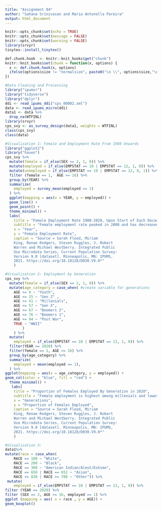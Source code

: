 ```yaml
---
title: "Assignment 04"
author: "Sahana Srinivasan and Maria Antonella Pareira" 
output: html_document
---
```


```r
knitr::opts_chunk$set(echo = TRUE)
knitr::opts_chunk$set(message = FALSE)
knitr::opts_chunk$set(warning = FALSE)
library(srvyr)
tinytex::install_tinytex()
```

```r
def.chunk.hook  <- knitr::knit_hooks$get("chunk")
knitr::knit_hooks$set(chunk = function(x, options) {
  x <- def.chunk.hook(x, options)
  ifelse(options$size != "normalsize", paste0("\n \\", options$size,"\n\n", x, "\n\n \\normalsize"), x)
})
```

```r
#Data Cleaning and Processing
library("ipumsr")
library("tidyverse")
library("dplyr")
ddi <- read_ipums_ddi("cps_00002.xml")
data <- read_ipums_micro(ddi)
data1 <- data %>% 
  drop_na(WTFINL)
library(srvyr)
cps_svy <- as_survey_design(data1, weights = WTFINL)
class(cps_svy)
class(data)

#Visualization 1: Female and Employment Rate From 1980 Onwards
library("ggplot2")
library("haven")
cps_svy %>% 
  mutate(female = if_else(SEX == 2, 1, 0)) %>% 
  mutate(employed = if_else(EMPSTAT == 10 | EMPSTAT == 12, 1, 0)) %>%
  mutate(unemployed = if_else(EMPSTAT == 10 | EMPSTAT == 12, 0, 1)) %>%
  filter (female == 1,  AGE >= 16) %>% 
  group_by(YEAR) %>% 
  summarize(
    employed = survey_mean(employed == 1)
  ) %>% 
  ggplot(mapping = aes(x = YEAR, y = employed)) + 
  geom_line() + 
  geom_point() + 
  theme_minimal() + 
  labs(
    title = "Female Employment Rate 1980-2020, Upon Start of Each Decade", 
    subtitle = "Female employment rate peaked in 2000 and has decreased since", 
    x = "Year", 
    y = "Female Employment Rate", 
    caption = "Source = Sarah Flood, Miriam
    King, Renae Rodgers, Steven Ruggles, J. Robert
    Warren and Michael Westberry. Integrated Public
    Use Microdata Series, Current Population Survey:
    Version 9.0 [dataset]. Minneapolis, MN: IPUMS,
    2021. https://doi.org/10.18128/D030.V9.0*"
    )
```

```r
#Visualization 2: Employment by Generation  
cps_svy %>% 
  mutate(female = if_else(SEX == 2, 1, 0)) %>% 
  mutate(age_category = case_when( #create variable for generations 
    AGE <= 9 ~ "Youth",
    AGE <= 25 ~ "Gen Z" , 
    AGE <= 41 ~ "Millenials", 
    AGE <= 57 ~ "Gen X", 
    AGE <= 67 ~ "Boomers 2", 
    AGE <= 76 ~ "Boomers 1",
    AGE <= 94 ~ "Post War",
    TRUE ~ "WWII"
        )
    ) %>% 
  mutate(
    employed = if_else(EMPSTAT == 10 | EMPSTAT == 12, 1, 0)) %>% 
  filter(YEAR == 2020) %>% 
  filter(female == 1, AGE >= 16) %>%
  group_by(age_category) %>%
  summarize( 
    employed = mean(employed == 1), 
  ) %>% 
ggplot(mapping = aes(x = age_category, y = employed)) + 
geom_col(color = "blue", fill = "red") + 
  theme_minimal() + 
   labs(
    title = "Proportion of Females Employed By Generation in 2020", 
    subtitle = "Female employment is highest among millenials and lowest among post-war", 
    x = "Generations", 
    y = "Proportion of Females Employed", 
    caption = "Source = Sarah Flood, Miriam
    King, Renae Rodgers, Steven Ruggles, J. Robert
    Warren and Michael Westberry. Integrated Public
    Use Microdata Series, Current Population Survey:
    Version 9.0 [dataset]. Minneapolis, MN: IPUMS,
    2021. https://doi.org/10.18128/D030.V9.0*"
    )
```

```r
#Visualization 3: 
data1%>%  
mutate(race = case_when(
    RACE == 100 ~ "White",
    RACE == 200 ~ "Black", 
    RACE == 300 ~ "American Indian/Aleut/Eskimo", 
    RACE == 650 | RACE == 651 ~ "Asian", 
    RACE <= 830 | RACE >= 700 ~ "Other")) %>%
 mutate(
    employed = if_else(EMPSTAT == 10 | EMPSTAT == 12, 1, 0)) %>% 
filter (YEAR == 2020) %>%
filter (SEX == 2, AGE >= 16, employed == 1) %>%
ggplot (mapping = aes( x = race , y = AGE)) + 
geom_boxplot()
```

```r

```
